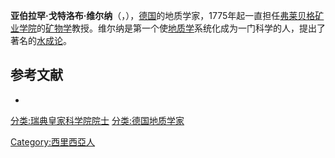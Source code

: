 {{Infobox Scientist
|name              = 亚伯拉罕·戈特洛布·维尔纳
|box_width         =
|image             =Abraham_Gottlob_Werner.jpg
|image_size       =150px
|caption           = 
|birth_date        = 1749年9月25日
|birth_place       = {{flag|Prussia}}{{link-en|奧謝奇尼察|Osiecznica, Lower Silesian Voivodeship|韋烏}}（現[[波蘭|波蘭]]奧謝奇尼察）
|death_date        = 1817年6月30日
|death_place       = {{flag|Kingdom of Saxony}}[[德累斯顿|德累斯顿]]
|residence         = 
|citizenship       = 
|nationality       = [[德國|德國]]
|ethnicity         = 
|field             = [[地质学|地质学]]
|work_institutions = 
|alma_mater        = 
|doctoral_advisor  = 
|doctoral_students = 
|known_for         = 
|author_abbrev_bot = 
|author_abbrev_zoo = 
|influences        = 
|influenced        = 
|prizes            = 
|footnotes         = 
|signature         = }}
'''亚伯拉罕·戈特洛布·维尔纳'''（{{lang|de|'''Abraham Gottlob Werner'''}}，{{bd|1749年|9月25日|1817年|6月30日|catIdx=Werner}}），[[德国|德国]]的地质学家，1775年起一直担任[[弗莱贝格矿业学院|弗莱贝格矿业学院]]的[[矿物学|矿物学]]教授。维尔纳是第一个使[[地质学|地质学]]系统化成为一门科学的人，提出了著名的[[水成论|水成论]]。

==参考文献==
*{{cite book zh |author=杨坤光 袁晏明 |title=地质学基础 |format=M |edition=1 |location=武汉 |publisher=中国地质大学出版社 |date=2009 |pages=4 |id= ISBN 978-7-5625-2384-0}}

{{Authority control}}
{{德国科学家小作品}}
{{DEFAULTSORT:Werner, Abraham Gottlob}}
[[分类:瑞典皇家科学院院士|分类:瑞典皇家科学院院士]]
[[分类:德国地质学家|分类:德国地质学家]]
[[Category:西里西亞人|Category:西里西亞人]]